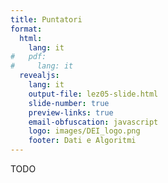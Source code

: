 ```yaml
---
title: Puntatori
format:
  html:
    lang: it
#   pdf:
#     lang: it
  revealjs:
    lang: it
    output-file: lez05-slide.html
    slide-number: true
    preview-links: true
    email-obfuscation: javascript
    logo: images/DEI_logo.png
    footer: Dati e Algoritmi
---
```


TODO